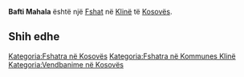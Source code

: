 {{Fshat në Kosovës
 | Emri                = Bafti Mahala
| srp_N_name = Bafti Mahala
| srp_N_FULL_NAME_RO = Bafti Mahala
| srp_N_FULL_NAME_ND_RO = Bafti Mahala
| srp_N_SORT_NAME_RG = BAFTIMAHALA
| srp_N_FULL_NAME_RG = Bafti Mahala
| srp_N_FULL_NAME_ND_RG = Bafti Mahala

 | Emri (Rasa dhanore) = 
 | Figura              = 
 | Shteti              = Kosovo
 | Komuna              = Klinë
 | Kodi postar         = 
 | Sipërfaqja          = 

 | Popullsia           = 

 | Regj. i popullsisë  = 
 | Dend. e popullsisë  = 
 | Faqja zyrtare       = 
 <!--- Koordinatat ----> 
 | Gjerësia            = 42.256389
 | Gjatësia            = 21.195556
 | Lartësia            = 
}}
'''Bafti Mahala''' është një [[Fshat]] në [[Klinë]] të [[Kosovës]].

<!-- == Gjeografia == -->
<!-- == Historia == -->
<!-- == Demografia == -->
== Shih edhe ==
{{Komuna Klinë}}
{{Kosovo-Administrata-Cung}}

[[Kategoria:Fshatra në Kosovës]]
[[Kategoria:Fshatra në Kommunes Klinë]]
[[Kategoria:Vendbanime në Kosovës]]
